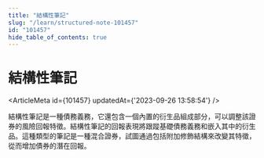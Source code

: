 ```yaml
---
title: "結構性筆記"
slug: "/learn/structured-note-101457"
id: "101457"
hide_table_of_contents: true
---
```



# 結構性筆記

<ArticleMeta id={101457} updatedAt={'2023-09-26 13:58:54'} />
<div className='border-solid border-b border-t-0 my-4 border-[var(--ifm-color-gray-300)]' />

結構性筆記是一種債務義務，它還包含一個內置的衍生品組成部分，可以調整該證券的風險回報特徵。結構性筆記的回報表現將跟蹤基礎債務義務和嵌入其中的衍生品。這種類型的筆記是一種混合證券，試圖通過包括附加修飾結構來改變其特徵，從而增加債券的潛在回報。
